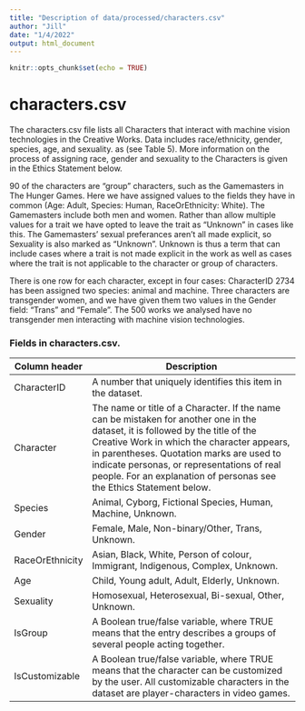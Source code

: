 ```yaml
---
title: "Description of data/processed/characters.csv"
author: "Jill"
date: "1/4/2022"
output: html_document
---
```


```r
knitr::opts_chunk$set(echo = TRUE)
```

# characters.csv

The characters.csv file lists all Characters that interact with machine vision technologies in the Creative Works. Data includes race/ethnicity, gender, species, age, and sexuality. as (see Table 5). More information on the process of assigning race, gender and sexuality to the Characters is given in the Ethics Statement below.

90 of the characters are “group” characters, such as the Gamemasters in The Hunger Games. Here we have assigned values to the fields they have in common (Age: Adult, Species: Human, RaceOrEthnicity: White). The Gamemasters include both men and women. Rather than allow multiple values for a trait we have opted to leave the trait as “Unknown” in cases like this. The Gamemasters’ sexual preferances aren’t all made explicit, so Sexuality is also marked as “Unknown”. Unknown is thus a term that can include cases where a trait is not made explicit in the work as well as cases where the trait is not applicable to the character or group of characters.

There is one row for each character, except in four cases: CharacterID 2734 has been assigned two species: animal and machine. Three characters are transgender women, and we have given them two values in the Gender field: “Trans” and “Female”. The 500 works we analysed have no transgender men interacting with machine vision technologies.


### Fields in characters.csv.

| Column header    | Description                                                                                                                                                                                                                                                                                                                                      |
|------------------|--------------------------------------------------------------------------------------------------------------------------------------------------------------------------------------------------------------------------------------------------------------------------------------------------------------------------------------------------|
| CharacterID	     | A number that uniquely identifies this item in the dataset. 	                                                                                                                                                                                                                                                                                    |
| Character	       | The name or title of a Character. If the name can be mistaken for another one in the dataset, it is followed by the title of the Creative Work in which the character appears, in parentheses. Quotation marks are used to indicate personas, or representations of real people. For an explanation of personas see the Ethics Statement below.	 |
| Species	         | Animal, Cyborg, Fictional Species, Human, Machine, Unknown.	                                                                                                                                                                                                                                                                                     |
| Gender	          | Female, Male, Non-binary/Other, Trans, Unknown.	                                                                                                                                                                                                                                                                                                 |
| RaceOrEthnicity	 | Asian, Black, White, Person of colour, Immigrant, Indigenous, Complex, Unknown.                                                                                                                                                                                                                                                                  |
| Age	             | Child, Young adult, Adult, Elderly, Unknown.	                                                                                                                                                                                                                                                                                                    |
| Sexuality	       | Homosexual, Heterosexual, Bi-sexual, Other, Unknown.	                                                                                                                                                                                                                                                                                            |
| IsGroup	         | A Boolean true/false variable, where TRUE means that the entry describes a groups of several people acting together.                                                                                                                                                                                                                             |
| IsCustomizable   | A Boolean true/false variable, where TRUE means that the character can be customized by the user. All customizable characters in the dataset are player-characters in video games.                                                                                                                                                               |
